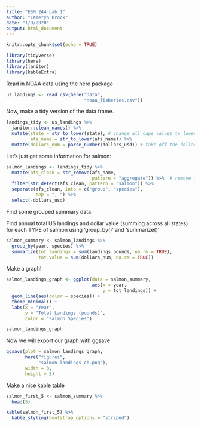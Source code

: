 ```yaml
---
title: "ESM 244 Lab 1"
author: "Cameryn Brock"
date: "1/9/2020"
output: html_document
---
```


```r
knitr::opts_chunk$set(echo = TRUE)

library(tidyverse)
library(here)
library(janitor)
library(kableExtra)

```

Read in NOAA data using the here package

```r

us_landings <- read_csv(here("data",
                             "noaa_fisheries.csv"))

```

Now, make a tidy version of the data frame. 

```r

landings_tidy <- us_landings %>% 
  janitor::clean_names() %>% 
  mutate(state = str_to_lower(state), # change all caps values to lower case
         afs_name = str_to_lower(afs_name)) %>% 
  mutate(dollars_num = parse_number(dollars_usd)) # take off the dollar signs so the values are numeric instead of characters

```

Let's just get some information for salmon: 

```r

salmon_landings <- landings_tidy %>% 
  mutate(afs_clean = str_remove(afs_name,
                                pattern = "aggregate")) %>%  # remove the word aggregate
  filter(str_detect(afs_clean, pattern = "salmon")) %>% 
  separate(afs_clean, into = c("group", "species"),
           sep = ", ") %>% 
  select(-dollars_usd)

```

Find some grouped summary data: 

Find annual total US landings and dollar value (summing across all states) for each TYPE of salmon using 'group_by()' and 'summarize()'

```r

salmon_summary <- salmon_landings %>% 
  group_by(year, species) %>% 
  summarize(tot_landings = sum(landings_pounds, na.rm = TRUE),
            tot_value = sum(dollars_num, na.rm = TRUE))

```

Make a graph!

```r

salmon_landings_graph <- ggplot(data = salmon_summary,
                                aes(x = year,
                                    y = tot_landings)) +
  geom_line(aes(color = species)) +
  theme_minimal() + 
  labs(x = "Year",
       y = "Total Landings (pounds)",
       color = "Salmon Species")

salmon_landings_graph

```

Now we will export our graph with ggsave

```r

ggsave(plot = salmon_landings_graph,
       here("figures",
            "salmon_landings_cb.png"),
       width = 8,
       height = 5)

```

Make a nice kable table

```r

salmon_first_5 <- salmon_summary %>% 
  head(5)

```

```r

kable(salmon_first_5) %>% 
  kable_styling(bootstrap_options = "striped")

```












